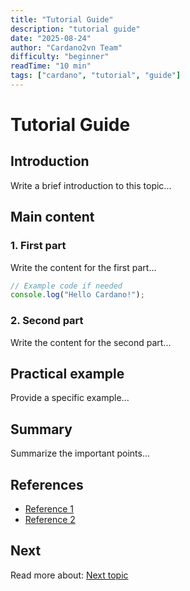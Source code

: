```yaml
---
title: "Tutorial Guide"
description: "tutorial guide"
date: "2025-08-24"
author: "Cardano2vn Team"
difficulty: "beginner"
readTime: "10 min"
tags: ["cardano", "tutorial", "guide"]
---
```


# Tutorial Guide

## Introduction

Write a brief introduction to this topic...

## Main content

### 1. First part

Write the content for the first part...

```javascript
// Example code if needed
console.log("Hello Cardano!");
```

### 2. Second part

Write the content for the second part...

## Practical example

Provide a specific example...

## Summary

Summarize the important points...

## References

- [Reference 1](https://example.com)
- [Reference 2](https://example.com)

## Next

Read more about: [Next topic](/docs/...)
